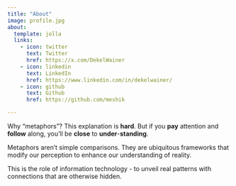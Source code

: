 ```yaml
---
title: "About"
image: profile.jpg
about:
  template: jolla
  links:
    - icon: twitter
      text: Twitter
      href: https://x.com/DekelWainer
    - icon: linkedin
      text: LinkedIn
      href: https://www.linkedin.com/in/dekelwainer/
    - icon: github
      text: Github
      href: https://github.com/meshik

---
```


Why "metaphors"?
This explanation is **hard**. But if you **pay** attention and **follow** along, you'll be **close** to **under**-**standing**.

Metaphors aren't simple comparisons.
They are ubiquitous frameworks that modify our perception to enhance our understanding of reality.

This is the role of information technology - to unveil real patterns with connections that are otherwise hidden.
